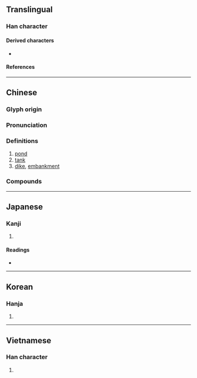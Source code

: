 {{character info/new}}
==Translingual==
{{stroke order|type=animate}}

===Han character===
{{Han char|rn=32|rad=土|as=10|sn=13|four=40167|canj=GILR|ids=⿰土唐}}

====Derived characters====
* {{l|mul|[[䕋]]}}

====References====
{{Han ref|kx=0235.220|dkj=05340|dj=0473.140|hdz=10473.200|uh=5858}}

----

==Chinese==
{{zh-forms}}

===Glyph origin===
{{Han etym}}

===Pronunciation===
{{zh-pron
|m=táng
|m-s=
|c=tong4
|c-t=
|g=
|h=pfs=thòng
|j=
|mb=dǒ̤ng
|md=dòng
|mn=tông/tn̂g
|mn_note=tông - literary; tn̂g - vernacular
|mn-t=deng5/tang5
|mn-t_note=deng5 - vernacular; tang5 - literary
|w=
|x=
|mc=y
|oc=y
|cat=
}}

===Definitions===
{{zh-hanzi}}

# [[pond]]
# [[tank]]
# [[dike]], [[embankment]]

===Compounds===
{{zh-der|官塘|塘沽新港|塘鵝|塘沽|塘堰|塘坳|回塘|坳塘|橫塘|泥塘|瞿塘峽|池塘|海塘|火塘|水塘|提塘|陂塘|錢塘潮|葦塘|魚塘|蠣塘|錢塘江|荷塘|雷塘|塘畈|潘塘|畢家塘|錢塘|旺塘|黃泥塘|周塘|南化塘}}

----

==Japanese==

===Kanji===
{{ja-kanji|grade=|rs=土10}}

# {{defn|lang=ja|sort=土10}}

====Readings====
* {{ja-readings
|goon=どう
|kanon=とう
|kun=つつみ, とも}}

----

==Korean==

===Hanja===
{{ko-hanja|hangeul=당|rv=dang|mr=tang}}

# {{defn|lang=ko|sort=土10}}

----

==Vietnamese==

===Han character===
{{vi-hantu|[[đường]], [[đàng]]|rs=土10}}

# {{defn|lang=vi|sort=土10}}